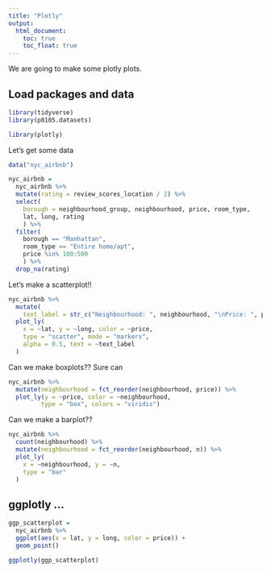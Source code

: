 ```yaml
---
title: "Plotly"
output: 
  html_document:
    toc: true
    toc_float: true
---
```


We are going to make some plotly plots. 

## Load packages and data

```r
library(tidyverse)
library(p8105.datasets)

library(plotly)
```

Let's get some data
```r
data("nyc_airbnb")

nyc_airbnb = 
  nyc_airbnb %>% 
  mutate(rating = review_scores_location / 2) %>% 
  select(
    borough = neighbourhood_group, neighbourhood, price, room_type, 
    lat, long, rating
    ) %>% 
  filter(
    borough == "Manhattan",
    room_type == "Entire home/apt",
    price %in% 100:500
    ) %>% 
  drop_na(rating)
```

Let's make a scatterplot!!

```r
nyc_airbnb %>% 
  mutate(
    text_label = str_c("Neighbourhood: ", neighbourhood, "\nPrice: ", price)) %>% 
  plot_ly(
    x = ~lat, y = ~long, color = ~price,
    type = "scatter", mode = "markers",
    alpha = 0.5, text = ~text_label
  )
```


Can we make boxplots?? Sure can

```r
nyc_airbnb %>% 
  mutate(neighbourhood = fct_reorder(neighbourhood, price)) %>% 
  plot_ly(y = ~price, color = ~neighbourhood, 
         type = "box", colors = "viridis")
```

Can we make a barplot??

```r
nyc_airbnb %>% 
  count(neighbourhood) %>% 
  mutate(neighbourhood = fct_reorder(neighbourhood, n)) %>%
  plot_ly(
    x = ~neighbourhood, y = ~n,
    type = "bar"
  ) 
```


## ggplotly ...

```r
ggp_scatterplot = 
  nyc_airbnb %>% 
  ggplot(aes(x = lat, y = long, color = price)) +
  geom_point()

ggplotly(ggp_scatterplot)
```











